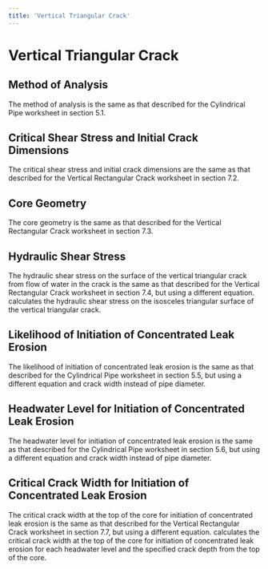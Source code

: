 ```yaml
---
title: 'Vertical Triangular Crack'
---
```



<NavContainer
  link="/toolboxes/internal-erosion-suite"
  linkTitle="Internal Erosion Suite"
  document="toolbox-technical-manuals/internal-erosion-suite/concentrated-leak-erosion-initiation"
/>

# Vertical Triangular Crack

## Method of Analysis

The method of analysis is the same as that described for the Cylindrical Pipe worksheet in section 5.1.

## Critical Shear Stress and Initial Crack Dimensions

The critical shear stress and initial crack dimensions are the same as that described for the Vertical Rectangular Crack worksheet in section 7.2.

## Core Geometry

The core geometry is the same as that described for the Vertical Rectangular Crack worksheet in section 7.3.

## Hydraulic Shear Stress

The hydraulic shear stress on the surface of the vertical triangular crack from flow of water in the crack is the same as that described for the
Vertical Rectangular Crack worksheet in section 7.4, but using a different equation. <EquationReference equationKey="equation-10" /> calculates the
hydraulic shear stress on the isosceles triangular surface of the vertical triangular crack.

<Equation
  equationKey="equation-10"
  equation="\tau = \frac{\gamma_{W}W}{6DL} \frac{(H_{1}^{3} - H_{2}^{3})}{(H_{1}+H_{2})\sqrt{1+ \frac{W^2}{4D^2}}}"
/>

## Likelihood of Initiation of Concentrated Leak Erosion

The likelihood of initiation of concentrated leak erosion is the same as that described for the Cylindrical Pipe worksheet in section 5.5, but using a
different equation and crack width instead of pipe diameter.

## Headwater Level for Initiation of Concentrated Leak Erosion

The headwater level for initiation of concentrated leak erosion is the same as that described for the Cylindrical Pipe worksheet in section 5.6, but
using a different equation and crack width instead of pipe diameter.

## Critical Crack Width for Initiation of Concentrated Leak Erosion

The critical crack width at the top of the core for initiation of concentrated leak erosion is the same as that described for the Vertical Rectangular
Crack worksheet in section 7.7, but using a different equation. <EquationReference equationKey="equation-11" /> calculates the critical crack width
at the top of the core for initiation of concentrated leak erosion for each headwater level and the specified crack depth from the top of the core.

<Equation
  equationKey="equation-11"
  equation="W_{cr} = \frac{\tau_{c}(H_{1}+H_{2})}{\sqrt{ \frac{\gamma_{W}^{2}(H_{1}^{3} - H_{2}^{3})^2}{36D^{2}L^{2}} - \frac{\tau_{c}^{2}(H_{1}+H_{2})^{2}}{4D^2} }}"
/>

<CitationFootnote />
